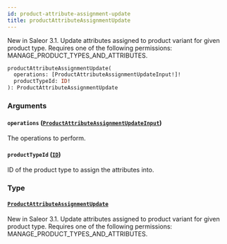 ```yaml
---
id: product-attribute-assignment-update
title: productAttributeAssignmentUpdate
---
```



New in Saleor 3.1. Update attributes assigned to product variant for given product type. Requires one of the following permissions: MANAGE_PRODUCT_TYPES_AND_ATTRIBUTES.

```graphql
productAttributeAssignmentUpdate(
  operations: [ProductAttributeAssignmentUpdateInput!]!
  productTypeId: ID!
): ProductAttributeAssignmentUpdate
```


### Arguments

#### `operations` ([`ProductAttributeAssignmentUpdateInput`](../../../developer/api-reference/inputs/product-attribute-assignment-update-input))

The operations to perform.


#### `productTypeId` ([`ID`](../../../developer/api-reference/scalars/id))

ID of the product type to assign the attributes into.


### Type

#### [`ProductAttributeAssignmentUpdate`](../../../developer/api-reference/objects/product-attribute-assignment-update) 

New in Saleor 3.1. Update attributes assigned to product variant for given product type. Requires one of the following permissions: MANAGE_PRODUCT_TYPES_AND_ATTRIBUTES.




